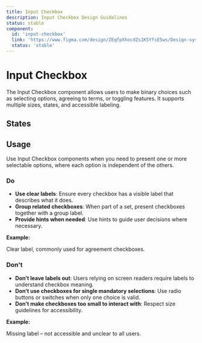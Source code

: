 ```yaml
---
title: Input Checkbox
description: Input Checkbox Design Guidelines
status: stable
component:
  id: 'input-checkbox'
  link: 'https://www.figma.com/design/ZEqfpXhocdZs1K5YfsE5ws/Design-system?node-id=5205-2026&t=sOPBcSILxOa8Sc8a-4'
  status: 'stable'
---
```


# Input Checkbox

The Input Checkbox component allows users to make binary choices such as selecting options, agreeing to terms, or toggling features. It supports multiple sizes, states, and accessible labeling.

<Section current="design">

<ComponentPreview>
  <InputCheckbox label="Checkbox" value="value-1" />
</ComponentPreview>
<FigmaPreviewButton href="https://www.figma.com/design/ZEqfpXhocdZs1K5YfsE5ws/Design-system?node-id=5205-2026&t=sOPBcSILxOa8Sc8a-4" />

## States

<ComponentPreviewLayout className="flex-col">
  <ComponentPreviewItem className="w-52">
    <InputCheckbox label="Checkbox" />
  </ComponentPreviewItem>
  <ComponentPreviewItem className="w-52">
    <InputCheckbox
      id="checkbox-id-1"
      autoFocus
      label="Checkbox"
      value="value-1"
    />
  </ComponentPreviewItem>
  <ComponentPreviewItem className="w-52">
    <InputCheckbox
      disabled
      id="checkbox-id-2"
      label="Checkbox"
      value="value-2"
    />
  </ComponentPreviewItem>
</ComponentPreviewLayout>

## Usage

Use Input Checkbox components when you need to present one or more selectable options, where each option is independent of the others.

### Do

- **Use clear labels**: Ensure every checkbox has a visible label that describes what it does.
- **Group related checkboxes**: When part of a set, present checkboxes together with a group label.
- **Provide hints when needed**: Use hints to guide user decisions where necessary.

**Example:**

<ComponentContainer>
  <div className="flex flex-col gap-4">
    <InputCheckbox
      id="terms-checkbox"
      label="I agree to the terms and conditions"
    />
    <div className="gi-text-sm gi-text-gray-600">
      Clear label, commonly used for agreement checkboxes.
    </div>
  </div>
</ComponentContainer>

### Don't

- **Don’t leave labels out**: Users relying on screen readers require labels to understand checkbox meaning.
- **Don’t use checkboxes for single mandatory selections**: Use radio buttons or switches when only one choice is valid.
- **Don’t make checkboxes too small to interact with**: Respect size guidelines for accessibility.

**Example:**

<ComponentContainer>
  <div className="flex flex-col gap-4">
    <InputCheckbox label="" />
    <div className="gi-text-sm gi-text-gray-600">
      Missing label – not accessible and unclear to all users.
    </div>
  </div>
</ComponentContainer>

</Section>
